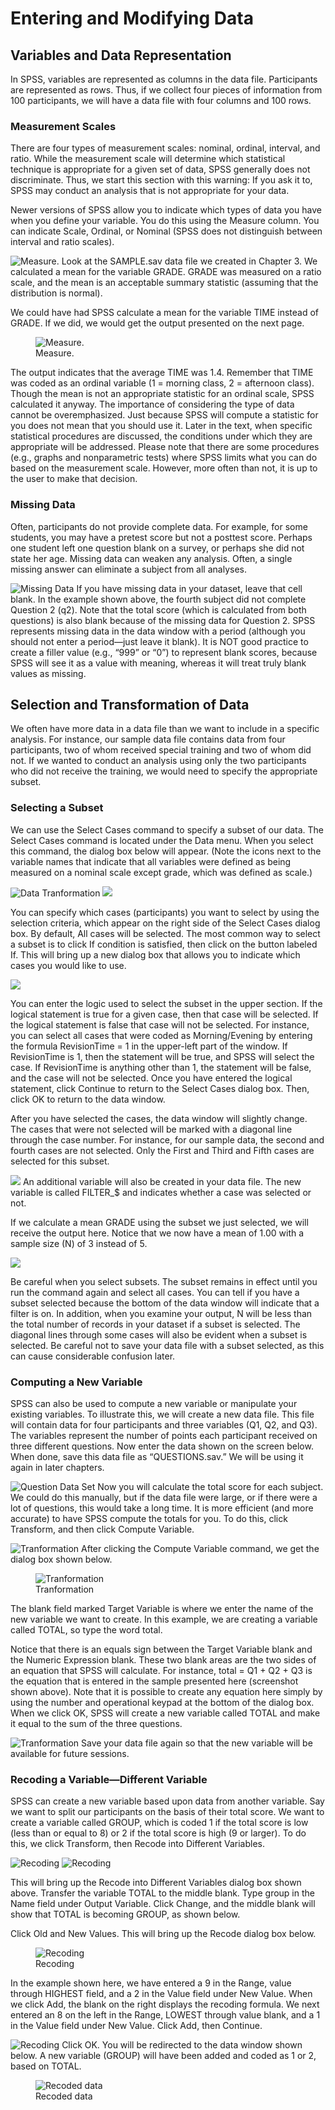# Entering and Modifying Data

## Variables and Data Representation

In SPSS, variables are represented as columns in the data file. Participants are represented as rows. Thus, if we collect four pieces of information from 100 participants, we will have a data file with four columns and 100 rows.

### Measurement Scales
There are four types of measurement scales: nominal, ordinal, interval, and ratio. While the measurement scale will determine which statistical technique is appropriate for a given set of data, SPSS generally does not discriminate. Thus, we start this section with this warning: If you ask it to, SPSS may conduct an analysis that is not appropriate for your data.

Newer versions of SPSS allow you to indicate which types of data you have when you define your variable. You do this using the Measure column. You can indicate Scale, Ordinal, or Nominal (SPSS does not distinguish between interval and ratio scales).

![Measure.](MeasureLevel1.png)
Look at the SAMPLE.sav data file we created in Chapter 3. We calculated a mean for the variable GRADE. GRADE was measured on a ratio scale, and the mean is an acceptable summary statistic (assuming that the distribution is normal).

We could have had SPSS calculate a mean for the variable TIME instead of GRADE. If we did, we would get the output presented on the next page.

![Measure.](Descriptive1.png)

The output indicates that the average TIME was 1.4. Remember that TIME was coded as an ordinal variable (1 = morning class, 2 = afternoon class). Though the mean is not an appropriate statistic for an ordinal scale, SPSS calculated it anyway. The importance of considering the type of data cannot be overemphasized. Just because SPSS will compute a statistic for you does not mean that you should use it. Later in the text, when specific statistical procedures are discussed, the conditions under which they are appropriate will be addressed. Please note that there are some procedures (e.g., graphs and nonparametric tests) where SPSS limits what you can do based on the measurement scale. However, more often than not, it is up to the user to make that decision.

### Missing Data

Often, participants do not provide complete data. For example, for some students, you may have a pretest score but not a posttest score. Perhaps one student left one question blank on a survey, or perhaps she did not state her age. Missing data can weaken any analysis. Often, a single missing answer can eliminate a subject from all analyses.

![Missing Data](MissingData1.png)
If you have missing data in your dataset, leave that cell blank. In the example shown above, the fourth subject did not complete Question 2 (q2). Note that the total score (which is calculated from both questions) is also blank because of the missing data for Question 2. SPSS represents missing data in the data window with a period (although you should not enter a period—just leave it blank). It is NOT good practice to create a filler value (e.g., “999” or “0”) to represent blank scores, because SPSS will see it as a value with meaning, whereas it will treat truly blank values as missing.

## Selection and Transformation of Data

We often have more data in a data file than we want to include in a specific analysis. For instance, our sample data file contains data from four participants, two of whom received special training and two of whom did not. If we wanted to conduct an analysis using only the two participants who did not receive the training, we would need to specify the appropriate subset.

### Selecting a Subset

We can use the Select Cases command to specify a subset of our data. The Select Cases command is located under the Data menu. When you select this command, the dialog box below will appear. (Note the icons next to the variable names that indicate that all variables were defined as being measured on a nominal scale except grade, which was defined as scale.)

![Data Tranformation](SelectCases1.png)
![](SelectCases2.png)

You can specify which cases (participants) you want to select by using the selection criteria, which appear on the right side of the Select Cases dialog box. By default, All cases will be selected. The most common way to select a subset is to click If condition is satisfied, then click on the button labeled If. This will bring up a new dialog box that allows you to indicate which cases you would like to use.

![](SelectCases3.png)

You can enter the logic used to select the subset in the upper section. If the logical statement is true for a given case, then that case will be selected. If the logical statement is false that case will not be selected. For instance, you can select all cases that were coded as Morning/Evening by entering the formula RevisionTime = 1 in the upper-left part of the window. If RevisionTime is 1, then the statement will be true, and SPSS will select the case. If RevisionTime is anything other than 1, the statement will be false, and the case will not be selected. Once you have entered the logical statement, click Continue to return to the Select Cases dialog box. Then, click OK to return to the data window.

After you have selected the cases, the data window will slightly change. The cases that were not selected will be marked with a diagonal line through the case number. For instance, for our sample data, the second and fourth cases are not selected. Only the First and Third and Fifth cases are selected for this subset.

![](Exclude1.png)
An additional variable will also be created in your data file. The new variable is called FILTER_$ and indicates whether a case was selected or not.

If we calculate a mean GRADE using the subset we just selected, we will receive the output here. Notice that we now have a mean of 1.00 with a sample size (N) of 3 instead of 5.

![](Descriptive2.png)

Be careful when you select subsets. The subset remains in effect until you run the command again and select all cases. You can tell if you have a subset selected because the bottom of the data window will indicate that a filter is on. In addition, when you examine your output, N will be less than the total number of records in your dataset if a subset is selected. The diagonal lines through some cases will also be evident when a subset is selected. Be careful not to save your data file with a subset selected, as this can cause considerable confusion later.

### Computing a New Variable

SPSS can also be used to compute a new variable or manipulate your existing variables. To illustrate this, we will create a new data file. This file will contain data for four participants and three variables (Q1, Q2, and Q3). The variables represent the number of points each participant received on three different questions. Now enter the data shown on the screen below. When done, save this data file as “QUESTIONS.sav.” We will be using it again in later chapters.


![Question Data Set](QuestionData.png)
Now you will calculate the total score for each subject. We could do this manually, but if the data file were large, or if there were a lot of questions, this would take a long time. It is more efficient (and more accurate) to have SPSS compute the totals for you. To do this, click Transform, and then click Compute Variable.

![Tranformation](Transform1.png)
After clicking the Compute Variable command, we get the dialog box shown below.

![Tranformation](Transform2.png)

The blank field marked Target Variable is where we enter the name of the new variable we want to create. In this example, we are creating a variable called TOTAL, so type the word total.

Notice that there is an equals sign between the Target Variable blank and the Numeric Expression blank. These two blank areas are the two sides of an equation that SPSS will calculate. For instance, total = Q1 + Q2 + Q3 is the equation that is entered in the sample presented here (screenshot shown above). Note that it is possible to create any equation here simply by using the number and operational keypad at the bottom of the dialog box. When we click OK, SPSS will create a new variable called TOTAL and make it equal to the sum of the three questions.

![Tranformation](Transform3.png)
Save your data file again so that the new variable will be available for future sessions.

### Recoding a Variable—Different Variable

SPSS can create a new variable based upon data from another variable. Say we want to split our participants on the basis of their total score. We want to create a variable called GROUP, which is coded 1 if the total score is low (less than or equal to 8) or 2 if the total score is high (9 or larger). To do this, we click Transform, then Recode into Different Variables.

![Recoding](Recode1.png)
![Recoding](Recode2.png)

This will bring up the Recode into Different Variables dialog box shown above. Transfer the variable TOTAL to the middle blank. Type group in the Name field under Output Variable. Click Change, and the middle blank will show that TOTAL is becoming GROUP, as shown below.

Click Old and New Values. This will bring up the Recode dialog box below.

![Recoding](Recode3.png)

In the example shown here, we have entered a 9 in the Range, value through HIGHEST field, and a 2 in the Value field under New Value. When we click Add, the blank on the right displays the recoding formula. We next entered an 8 on the left in the Range, LOWEST through value blank, and a 1 in the Value field under New Value. Click Add, then Continue.

![Recoding](Recode4.png)
Click OK. You will be redirected to the data window shown below. A new variable (GROUP) will have been added and coded as 1 or 2, based on TOTAL.

![Recoded data](RecodeData1.png)
